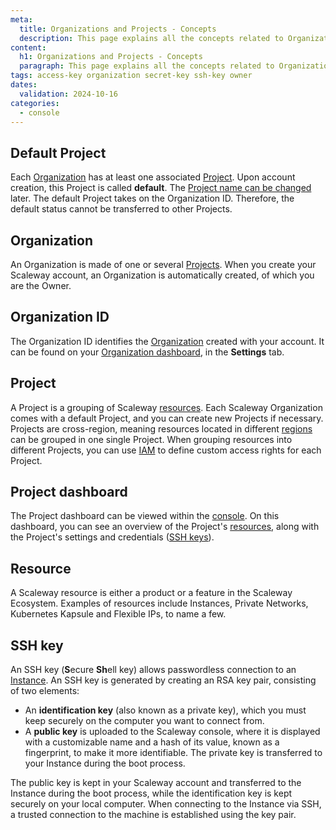 ```yaml
---
meta:
  title: Organizations and Projects - Concepts
  description: This page explains all the concepts related to Organizations and Projects
content:
  h1: Organizations and Projects - Concepts
  paragraph: This page explains all the concepts related to Organizations and Projects
tags: access-key organization secret-key ssh-key owner
dates:
  validation: 2024-10-16
categories:
  - console
---
```


## Default Project

Each [Organization](#organization) has at least one associated [Project](#project). Upon account creation, this Project is called **default**. The [Project name can be changed](/organizations-and-projects/how-to/change-project-name/) later. The default Project takes on the Organization ID. Therefore, the default status cannot be transferred to other Projects.

## Organization

An Organization is made of one or several [Projects](#project). When you create your Scaleway account, an Organization is automatically created, of which you are the Owner.

<Lightbox src="scaleway-iam-organization.webp" alt="" />

## Organization ID

The Organization ID identifies the [Organization](#organization) created with your account. It can be found on your [Organization dashboard](https://console.scaleway.com/organization/settings), in the **Settings** tab.

## Project

A Project is a grouping of Scaleway [resources](#resource). Each Scaleway Organization comes with a default Project, and you can create new Projects if necessary. Projects are cross-region, meaning resources located in different [regions](/instances/concepts/#region) can be grouped in one single Project. When grouping resources into different Projects, you can use [IAM](/iam/concepts/#iam) to define custom access rights for each Project.

## Project dashboard

The Project dashboard can be viewed within the [console](https://console.scaleway.com/project). On this dashboard, you can see an overview of the Project's [resources](#resource), along with the Project's settings and credentials ([SSH keys](#ssh-key)).

## Resource

A Scaleway resource is either a product or a feature in the Scaleway Ecosystem. Examples of resources include Instances, Private Networks, Kubernetes Kapsule and Flexible IPs, to name a few.

## SSH key

An SSH key (**S**ecure **Sh**ell key) allows passwordless connection to an [Instance](/instances/concepts/#instance). An SSH key is generated by creating an RSA key pair, consisting of two elements:

- An **identification key** (also known as a private key), which you must keep securely on the computer you want to connect from.
- A **public key** is uploaded to the Scaleway console, where it is displayed with a customizable name and a hash of its value, known as a fingerprint, to make it more identifiable. The private key is transferred to your Instance during the boot process.

The public key is kept in your Scaleway account and transferred to the Instance during the boot process, while the identification key is kept securely on your local computer. When connecting to the Instance via SSH, a trusted connection to the machine is established using the key pair.

